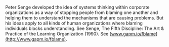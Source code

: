 
Peter Senge developed the idea of systems thinking within corporate organizations as a way of stopping people from blaming one another and helping them to understand the mechanisms that are causing problems. But his ideas apply to all kinds of human organizations where blaming individuals blocks understanding. See Senge, The Fifth Discipline: The Art & Practice of the Learning Organization (1990). See [www.gapm.io/fblame](http://www.gapm.io/fblame).